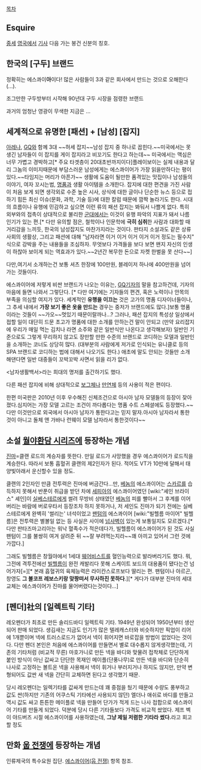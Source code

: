 [[목차]]

== Esquire ==
[[중세]] [[영국]]에서 [[기사]] 다음 가는 봉건 신분의 칭호.

== 한국의 [구두] 브랜드 ==
정확히는 에스콰이'''아'''이다! 많은 사람들이 3과 같은 회사에서 만드는 것으로 오해한다(...).

조그만한 구두방부터 시작해 90년대 구두 시장을 점령한 브랜드

과거의 엄청난 영광이 무색한 지금은 ... 
== 세계적으로 유명한 [패션] + [남성] [잡지] ==
[[아레나]], [[GQ]]와 함께 3대 ~~허세 잡지~~남성 잡지 중 하나로 꼽힌다.~~미국에서는 못생긴 남자들이 이 잡지를 게이 잡지라고 비꼬기도 한다고 하는데~~ 미국에서는 맥심은 너무 가볍고 경박하고[* 주요 타겟층이 20대초반까지이다]플레이보이는 실제 내용과 달리 그놈의 이미지때문에 부담스러운 남성에게는 에스콰이어가 가장 읽을만하다는 평이 있다.~~타임지는 머리가 아픈가~~
생활에 도움이 될만한 품격있는 맛집이나 남성들의 이야기, 여자 꼬시는법, [[명품]]과 생활 아이템을 소개한다. 잡지에 대한 편견을 가진 사람이 처음 보게 되면 생각외로 수준 높은 시사, 상식에 대한 글이나 단순한 뉴스 등으로 접하기 힘든 최신 이슈(문화, 과학, 기술 등)에 대한 칼럼 때문에 깜짝 놀라기도 한다. 시대의 흐름이나 유행에 민감하고 싶으면 이런 류의 패션 잡지는 봐둬서 나쁠게 없다. 특히 외부와의 접촉이 상대적으로 불리한 [[군대]]에서는 이것이 유행 파악의 지표가 돼서 나름 인기가 있는 편.[* 다만 유의할 점은, 철학이나 인문학에 '''극히 심취'''한 사람과 대화할 때 거리감을 느끼듯, 한국의 남성잡지도 마찬가지라는 것이다. 판타지 소설과도 같은 상류사회의 생활상, 그리고 패션에 대해 "남자라면 이거 이거 이거 이거 이거 정도는 필수지" 식으로 강박을 주는 내용들을 조심하자. 무엇보다 가격들을 보다 보면 왠지 자신의 인생이 하찮아 보이게 되는 역효과가 있다.~~2년간 복무한 돈으로 자켓 한벌을 못 산다~~] 

다만,여기서 소개하는건 보통 셔츠 한장에 100만원, 블레이저 하나에 400만원을 넘어가는 것들이다.

에스콰이어에 저렇게 비싼 브랜드가 나오는 이유는, [[GQ]]기자의 말을 참고하건데, 기자의 마음에 들면 나와서 그렇단다. [* 다만 여기에는 기자들의 편견, 혹은 노력이나 안목의 부족을 의심할 여지가 있다. 세계적인 '''유행을 이끄는''' 것은 고가의 명품 디자이너들이나, 그 추세 내에서 '''가장 보기 좋은 옷을 만드는''' 경우는 중저가 브랜드에도 많다.]보통 명품이라는 것들이 ~~가오~~멋있기 때문이랄까나...? 
그러나, 패션 잡지의 특성상 일상에서 접할 일이 대단히 드문 초고가 명품에 대한 소개를 안하는건 말이 안되고 (만약 요리잡지에 우리가 매일 먹는 김치나 라면 소주와 같은 일반식만 나온다고 생각해보자)
일반인 기준으로도 그렇게 무리하지 않고도 장만할 만한 수준의 브랜드로 코디하는 모델과 일반인을 소개하는 코너도 상당히 많다. (대부분의 사람에게 저가로 인식되는 유니클로 등의 SPA 브랜드로 코디하는 법에 대해서 나오기도 한다.) 애초에 말도 안되는 것들만 소개해댄다면 일반 대중들이 꼬박꼬박 사면서 읽을 리가 없다.     


<남자생활백서>라는 희대의 명저를 출간하기도 했다.

다른 패션 잡지에 비해 상대적으로 [[보그체]]나 [[만연체]] 등의 사용이 적은 편이다.

한편 미국판은 2010년 이후 우수해진 신체조건으로 아시아 남자 모델들의 등장이 잦아졌다.심지어는 가장 모델 고르는 조건이 까다롭다는 명품 수트 스페셜에도 등장했다.~~다만 이것만으로 외국에서 아시아 남자가 통한다고는 믿지 말자.아시아 남자라서 통한 것이 아니고 돌체 앤 가바나 런웨이 모델 남자라서 통한것이다~~
== 소설 [[월야환담 시리즈]]에 등장하는 개념 ==
[[진마]]=클랜 로드의 계승자를 뜻한다.
만일 로드가 사망했을 경우 에스콰이어가 로드직을 계승한다. 따라서 보통 흡혈귀 클랜의 제2인자가 된다. 적어도 VT가 10만에 달해서 태양빛아래서 운신할수 있을 정도.

클랜의 2인자인 만큼 전투력은 진마에 버금간다...만, [[베놈]]의 에스콰이어는 [[스카르]]를 습득하지 못해서 반푼이 취급을 받던 차에 [[세피아]]의 에스콰이어였던 [wiki:"셰인 브라이스" 셰인]이 [[실베스테르]]에게 썰려 무방비 상태였던 [[베놈]]의 피를 빨아서 그 후계를 이어버리는 바람에 버로우타서 등장조차 하지 못하거나, 저 세인도 진마가 되기 전에는 실베스테르에게 완벽히 '썰리는' 녀석이었고 [[팬텀]]의 에스콰이어 [wiki:"빌헬름 마이어" 빌헬름]은 전투력은 별볼일 없는 등 사실은 사이에 [[넘사벽]]이 있는게 보통일지도 모르겠다.[* 다만 판타즈마고리아는 워낙 혈족수가 적은데다가, 빌헬름이 에스콰이어가 된 것도 사실 팬텀이 그를 불쌍히 여겨 살려준 뒤 ~~잘 부려먹는지라~~꽤 아끼고 있어서 그런 것에 가깝다.]

그래도 빌헬름은 창월야에서 1세대 [[웨어비스트]]를 혈인능력으로 발라버리기도 했다. 뭐, 그전에 격투전에선 [[빌헬름]]이 완전 캐발리다 못해 스케이트 보드의 대용품이 됐다는건 넘어가자[=][* 본래 흡혈귀의 육체능력은 라이칸스로프보다 딸리는 편. 팬텀이나 아르곤, 창영도 '''그 볼코프 레보스키랑 맞짱떠서 무사하진 못하다'''.][* 게다가 대부분 진마의 세대교체는 에스콰이어가 진마를 물어버렸다는것이다...]

== [펜더]社의 [일렉트릭 기타] ==

레오펜더가 최초로 만든 솔리드바디 일렉트릭 기타. 1949년 완성되어 1950년부터 생산되어 판매 되었다. 생김새는 지금도 인기가 많은 텔레캐스터와 비슷하지만 픽업이 리어에 1개뿐이며 넥에 트러스로드가 없어서 넥이 휘어지면 바로잡을 방법이 없었다는 것이다. 다만 펜더 본인은 처음에 에스콰이어를 만들면서 별로 대수롭지 않게생각했는데, 기존의 기타처럼 (비교적 무른) 마호가니로 만든 넥을 바디와 맞물려 접착체로 단단하게 붙인 방식이 아닌 값싸고 단단한 목재인 메이플(단풍나무)로 만든 넥을 바디와 단순히 나사로 고정하는 볼트온 넥을 사용해서 넥이 휘거나 부러지거나 하지도 않지만, 만약 변형되어도 값싼 새 넥을 간단히 교체하면 된다고 생각했기 때문.  

당시 레오펜더는 일렉기타를 값싸게 만드는데 꽤 중점을 뒀기 때문에 수량도 풍부하고 값도 싼(하지만 기존의 어쿠스틱 기타에선 사용되지 않던) 엘더나 애쉬로 바디를 만들고 역시 값도 싸고 튼튼한 메이플로 넥을 만들어 단가가 적게 드는 나사 접합으로 에스콰이어 기타를 만들게 되었다. 덕분에 당시 다른 기타들보다 가격도 비교적 쌌었다. 제프 벡이 야드버즈 시절 에스콰이어를 사용하였는데, '''그냥 제일 저렴한 기타라 썼다.'''라고 회고 할 정도

== 만화 [[웁 전쟁]]에 등장하는 개념 ==
인류제국의 특수요원 집단. [[에스콰이어(웁 전쟁)]] 항목 참조.
